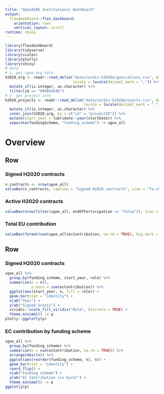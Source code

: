 ```yaml
---
title: "OpenAIRE Institutional Dashboard"
output: 
  flexdashboard::flex_dashboard:
    orientation: rows
    vertical_layout: scroll
runtime: shiny
---
```


```r
library(flexdashboard)
library(tidyverse)
library(scales)
library(plotly)
library(shiny)
# data
# 1. get ugoe org data
h2020_org <- readr::read_delim("data/cordis-h2020organisations.csv", delim = ";",
                               locale = locale(decimal_mark = ",")) %>%
  mutate_if(is.integer, as.character) %>%
  filter(id == "999845640")
# 2. get project info
h2020_projects <- readr::read_delim("data/cordis-h2020projects.csv", delim = ";",
                                    locale = locale(decimal_mark = ",")) %>%
  mutate_if(is.integer, as.character) %>%
  inner_join(h2020_org, by = c("id" = "projectID")) %>%
  mutate(start_year = lubridate::year(startDate)) %>%
  separate(fundingScheme, "funding_scheme") -> ugoe_all
```

Overview
=================================================================

Row
--------------------------------------------------------

### Signed H2020 contracts

```r
n_contracts <- nrow(ugoe_all)
valueBox(n_contracts, caption = "Signed H2020 contracts", icon = "fa-check")
```

### Active H2020 contracts

```r
valueBox(nrow(filter(ugoe_all, endOfParticipation == "false")), icon = "fa-check")
```

### Total EU contribution

```r
valueBox(format(sum(ugoe_all$ecContribution, na.rm = TRUE), big.mark = "."), icon = "fa-euro")
```

Row
--------------------------------------------------------

### Signed H2020 contracts
  
```r
ugoe_all %>%
  group_by(funding_scheme, start_year, role) %>%
  summarize(n = n(),
            n_euro = sum(ecContribution)) %>%
  ggplot(aes(start_year, n, fill = role)) + 
  geom_bar(stat = "identity") +
  xlab("Year") +
  ylab("Signed Grants") +
  viridis::scale_fill_viridis("Role", discrete = TRUE) +
  theme_minimal() -> p
plotly::ggplotly(p)
```

### EC contribution by funding scheme

```r
ugoe_all %>%
  group_by(funding_scheme) %>%
  summarise(n = sum(ecContribution, na.rm = TRUE)) %>%
  arrange(desc(n)) %>%
  ggplot(aes(reorder(funding_scheme, n), n)) + 
  geom_bar(stat = "identity") +
  coord_flip() +
  xlab("Funding scheme") +
  ylab("EC Contribution (in Euro)") +
  theme_minimal() -> p
ggplotly(p)
```
